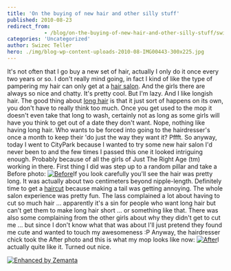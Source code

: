 ```yaml
---
title: 'On the buying of new hair and other silly stuff'
published: 2010-08-23
redirect_from: 
            - /blog/on-the-buying-of-new-hair-and-other-silly-stuff/swizec/1437
categories: 'Uncategorized'
author: Swizec Teller
hero: ./img/blog-wp-content-uploads-2010-08-IMG00443-300x225.jpg
---
```

It's not often that I go buy a new set of hair, actually I only do it once every two years or so. I don't really mind going, in fact I kind of like the type of pampering my hair can only get at a [hair salon](http://en.wikipedia.org/wiki/Beauty_salon "Beauty salon"). And the girls there are always so nice and chatty. It's pretty cool. But I'm lazy. And I like longish hair. The good thing about [long hair](http://en.wikipedia.org/wiki/Long_hair "Long hair") is that it just sort of happens on its own, you don't have to really think too much. Once you get used to the mop it doesn't even take that long to wash, certainly not as long as some girls will have you think to get out of a date they don't want. Nope, nothing like having long hair. Who wants to be forced into going to the hairdresser's once a month to keep their 'do just the way they want it? Pffft. So anyway, today I went to CityPark because I wanted to try some new hair salon I'd never been to and the few times I passed this one it looked intriguing enough. Probably because of all the girls of Just The Right Age (tm) working in there. First thing I did was step up to a random pillar and take a Before photo: [![](./img/blog-wp-content-uploads-2010-08-IMG00443-300x225.jpg "Before")](http://swizec.com/blog/wp-content/uploads/2010/08/IMG00443.jpg)If you look carefully you'll see the hair was pretty long. It was actually about two centimeters beyond nipple-length. Definitely time to get a [haircut](http://en.wikipedia.org/wiki/Hairstyle "Hairstyle") because making a tail was getting annoying. The whole salon experience was pretty fun. The lass complained a lot about having to cut so much hair ... apparently it's a sin for people who want long hair but can't get them to make long hair short ... or something like that. There was also some complaining from the other girls about why they didn't get to cut me ... but since I don't know what that was about I'll just pretend they found me cute and wanted to touch my awesomeness :P Anyway, the hairdresser chick took the After photo and this is what my mop looks like now: [![](./img/blog-wp-content-uploads-2010-08-IMG00445-300x225.jpg "After")](http://swizec.com/blog/wp-content/uploads/2010/08/IMG00445.jpg)I actually quite like it. Turned out nice.

[![Enhanced by Zemanta](http://img.zemanta.com/zemified_e.png?x-id=eb95657e-4e29-4b56-a242-9092955a236b)](http://www.zemanta.com/ "Enhanced by Zemanta")